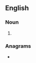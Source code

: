 ==English==

===Noun===
{{head|en|noun form}}

# {{plural of|puller|lang=en}}

===Anagrams===
* {{anagrams|en|a=ellprsu|Pursell|Spruell|spuller}}